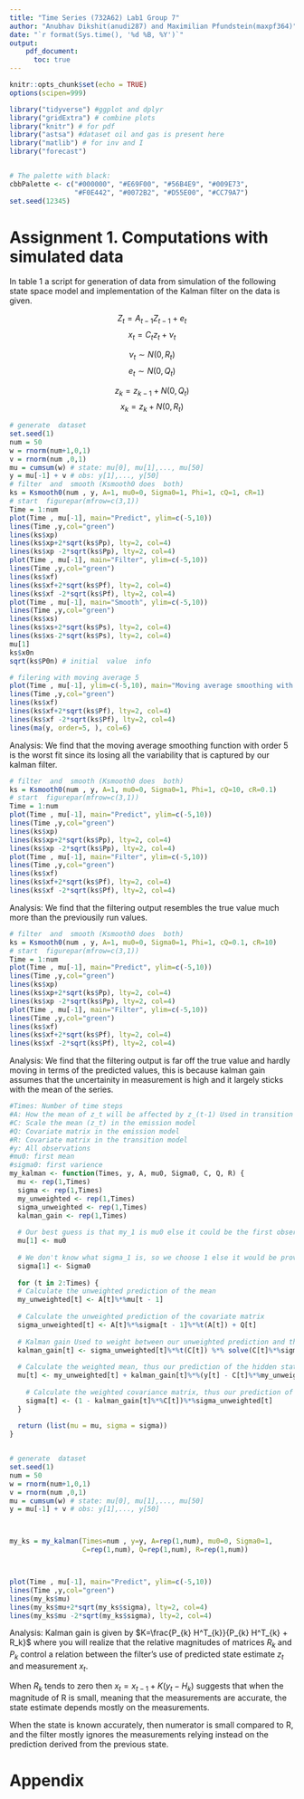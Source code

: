 ```yaml
---
title: "Time Series (732A62) Lab1 Group 7"
author: "Anubhav Dikshit(anudi287) and Maximilian Pfundstein(maxpf364)"
date: "`r format(Sys.time(), '%d %B, %Y')`"
output: 
    pdf_document:
      toc: true
---
```


```r
knitr::opts_chunk$set(echo = TRUE)
options(scipen=999)

library("tidyverse") #ggplot and dplyr 
library("gridExtra") # combine plots
library("knitr") # for pdf
library("astsa") #dataset oil and gas is present here
library("matlib") # for inv and I
library("forecast")


# The palette with black:
cbbPalette <- c("#000000", "#E69F00", "#56B4E9", "#009E73", 
                "#F0E442", "#0072B2", "#D55E00", "#CC79A7")
set.seed(12345)
```

\newpage

# Assignment 1. Computations with simulated data

In table 1 a script for generation of data from simulation of the following state space model and implementation of the Kalman filter on the data is given.


$$ Z_t =  A_{t-1} Z_{t-1} + e_t$$
$$x_t = C_t z_t + \nu_t$$

$$\nu_t \sim N(0,R_t)$$
$$e_t \sim N(0,Q_t)$$

\fbox{\begin{minipage}{46.7em}
a) Write down the expression for the state space model that is being simulated.
\end{minipage}}

$$ z_k = z_{k-1} + N(0,Q_t)$$
$$x_k = z_{k} + N(0, R_t)$$



\fbox{\begin{minipage}{46.7em}
b) Run this script and compare the filtering results with a moving average smoother of order 5.
\end{minipage}}

```r

# generate  dataset
set.seed(1)
num = 50
w = rnorm(num+1,0,1)
v = rnorm(num ,0,1)
mu = cumsum(w) # state: mu[0], mu[1],..., mu[50]
y = mu[-1] + v # obs: y[1],..., y[50]
# filter  and  smooth (Ksmooth0 does  both)
ks = Ksmooth0(num , y, A=1, mu0=0, Sigma0=1, Phi=1, cQ=1, cR=1)
# start  figurepar(mfrow=c(3,1))
Time = 1:num
plot(Time , mu[-1], main="Predict", ylim=c(-5,10))
lines(Time ,y,col="green")
lines(ks$xp)
lines(ks$xp+2*sqrt(ks$Pp), lty=2, col=4)
lines(ks$xp -2*sqrt(ks$Pp), lty=2, col=4)
plot(Time , mu[-1], main="Filter", ylim=c(-5,10))
lines(Time ,y,col="green")
lines(ks$xf)
lines(ks$xf+2*sqrt(ks$Pf), lty=2, col=4)
lines(ks$xf -2*sqrt(ks$Pf), lty=2, col=4)
plot(Time , mu[-1], main="Smooth", ylim=c(-5,10))
lines(Time ,y,col="green")
lines(ks$xs)
lines(ks$xs+2*sqrt(ks$Ps), lty=2, col=4)
lines(ks$xs-2*sqrt(ks$Ps), lty=2, col=4)
mu[1]
ks$x0n
sqrt(ks$P0n) # initial  value  info

# filering with moving average 5
plot(Time , mu[-1], ylim=c(-5,10), main="Moving average smoothing with order 5")
lines(Time ,y,col="green")
lines(ks$xf)
lines(ks$xf+2*sqrt(ks$Pf), lty=2, col=4)
lines(ks$xf -2*sqrt(ks$Pf), lty=2, col=4)
lines(ma(y, order=5, ), col=6)

```

Analysis: We find that the moving average smoothing function with order 5 is the worst fit since its losing all the variability that is captured by our kalman filter.

\fbox{\begin{minipage}{46.7em}
c) Also, compare the filtering outcome when R in the filter is 10 times smaller than its actual value, while Q in the filter is 10 times larger than its actual value. How does the filtering outcome varies?
\end{minipage}}

```r

# filter  and  smooth (Ksmooth0 does  both)
ks = Ksmooth0(num , y, A=1, mu0=0, Sigma0=1, Phi=1, cQ=10, cR=0.1)
# start  figurepar(mfrow=c(3,1))
Time = 1:num
plot(Time , mu[-1], main="Predict", ylim=c(-5,10))
lines(Time ,y,col="green")
lines(ks$xp)
lines(ks$xp+2*sqrt(ks$Pp), lty=2, col=4)
lines(ks$xp -2*sqrt(ks$Pp), lty=2, col=4)
plot(Time , mu[-1], main="Filter", ylim=c(-5,10))
lines(Time ,y,col="green")
lines(ks$xf)
lines(ks$xf+2*sqrt(ks$Pf), lty=2, col=4)
lines(ks$xf -2*sqrt(ks$Pf), lty=2, col=4)
```

Analysis: We find that the filtering output resembles the true value much more than the previousily run values.

\fbox{\begin{minipage}{46.7em}
d) Now compare the filtering outcome when R in the filter is 10 times larger than its actual value, while Q in the filter is 10 times smaller than its actual value. How does the filtering outcome varies?
\end{minipage}}

```r
# filter  and  smooth (Ksmooth0 does  both)
ks = Ksmooth0(num , y, A=1, mu0=0, Sigma0=1, Phi=1, cQ=0.1, cR=10)
# start  figurepar(mfrow=c(3,1))
Time = 1:num
plot(Time , mu[-1], main="Predict", ylim=c(-5,10))
lines(Time ,y,col="green")
lines(ks$xp)
lines(ks$xp+2*sqrt(ks$Pp), lty=2, col=4)
lines(ks$xp -2*sqrt(ks$Pp), lty=2, col=4)
plot(Time , mu[-1], main="Filter", ylim=c(-5,10))
lines(Time ,y,col="green")
lines(ks$xf)
lines(ks$xf+2*sqrt(ks$Pf), lty=2, col=4)
lines(ks$xf -2*sqrt(ks$Pf), lty=2, col=4)
```

Analysis: We find that the filtering output is far off the true value and hardly moving in terms of the predicted values, this is because kalman gain assumes that the uncertainity in measurement is high and it largely sticks with the mean of the series.

\fbox{\begin{minipage}{46.7em}
e) Implement your own Kalman filter and replace ksmooth0 function with your script.
\end{minipage}}

```r
#Times: Number of time steps
#A: How the mean of z_t will be affected by z_(t-1) Used in transition model
#C: Scale the mean (z_t) in the emission model
#Q: Covariate matrix in the emission model
#R: Covariate matrix in the transition model 
#y: All observations
#mu0: first mean
#sigma0: first varience
my_kalman <- function(Times, y, A, mu0, Sigma0, C, Q, R) {
  mu <- rep(1,Times)
  sigma <- rep(1,Times)
  my_unweighted <- rep(1,Times)
  sigma_unweighted <- rep(1,Times)
  kalman_gain <- rep(1,Times)
  
  # Our best guess is that my_1 is mu0 else it could be the first observation
  mu[1] <- mu0
  
  # We don't know what sigma_1 is, so we choose 1 else it would be provided
  sigma[1] <- Sigma0
  
  for (t in 2:Times) {
  # Calculate the unweighted prediction of the mean
  my_unweighted[t] <- A[t]%*%mu[t - 1]
    
  # Calculate the unweighted prediction of the covariate matrix
  sigma_unweighted[t] <- A[t]%*%sigma[t - 1]%*%t(A[t]) + Q[t]
    
  # Kalman gain Used to weight between our unweighted prediction and the obs
  kalman_gain[t] <- sigma_unweighted[t]%*%t(C[t]) %*% solve(C[t]%*%sigma_unweighted[t]%*%t(C[t] + R[t]))
  
  # Calculate the weighted mean, thus our prediction of the hidden state
  mu[t] <- my_unweighted[t] + kalman_gain[t]%*%(y[t] - C[t]%*%my_unweighted[t])
    
    # Calculate the weighted covariance matrix, thus our prediction of the predition error
    sigma[t] <- (1 - kalman_gain[t]%*%C[t])%*%sigma_unweighted[t]
  }
  
  return (list(mu = mu, sigma = sigma))
}


# generate  dataset
set.seed(1)
num = 50
w = rnorm(num+1,0,1)
v = rnorm(num ,0,1)
mu = cumsum(w) # state: mu[0], mu[1],..., mu[50]
y = mu[-1] + v # obs: y[1],..., y[50]



my_ks = my_kalman(Times=num , y=y, A=rep(1,num), mu0=0, Sigma0=1, 
                  C=rep(1,num), Q=rep(1,num), R=rep(1,num))



plot(Time , mu[-1], main="Predict", ylim=c(-5,10))
lines(Time ,y,col="green")
lines(my_ks$mu)
lines(my_ks$mu+2*sqrt(my_ks$sigma), lty=2, col=4)
lines(my_ks$mu -2*sqrt(my_ks$sigma), lty=2, col=4)


```

\fbox{\begin{minipage}{46.7em}
f) How do you interpret the Kalman gain?
\end{minipage}}

Analysis: Kalman gain is given by $K=\frac{P_{k} H^T_{k}}{P_{k} H^T_{k} + R_k}$ where you will realize that the relative magnitudes of matrices $R_k$ and $P_k$ control a relation between the filter's use of predicted state estimate $z_t$ and measurement $x_t$.

When $R_k$ tends to zero then $x_t = x_{t-1} + K (y_t - H_k)$ suggests that when the magnitude of R is small, meaning that the measurements are accurate, the state estimate depends mostly on the measurements.

When the state is known accurately, then numerator is small compared to R, and the filter mostly ignores the measurements relying instead on the prediction derived from the previous state.

# Appendix

```r
```

